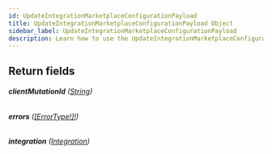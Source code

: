 ```yaml
---
id: UpdateIntegrationMarketplaceConfigurationPayload
title: UpdateIntegrationMarketplaceConfigurationPayload Object
sidebar_label: UpdateIntegrationMarketplaceConfigurationPayload
description: Learn how to use the UpdateIntegrationMarketplaceConfigurationPayload Object for 's API.
---
```


## Return fields

###### <b>clientMutationId</b> ([String](api/schema/scalar/String.mdx))

###### <b>errors</b> ([[ErrorType!]!](api/schema/object/ErrorType.mdx))

###### <b>integration</b> ([Integration](api/schema/object/Integration.mdx))
